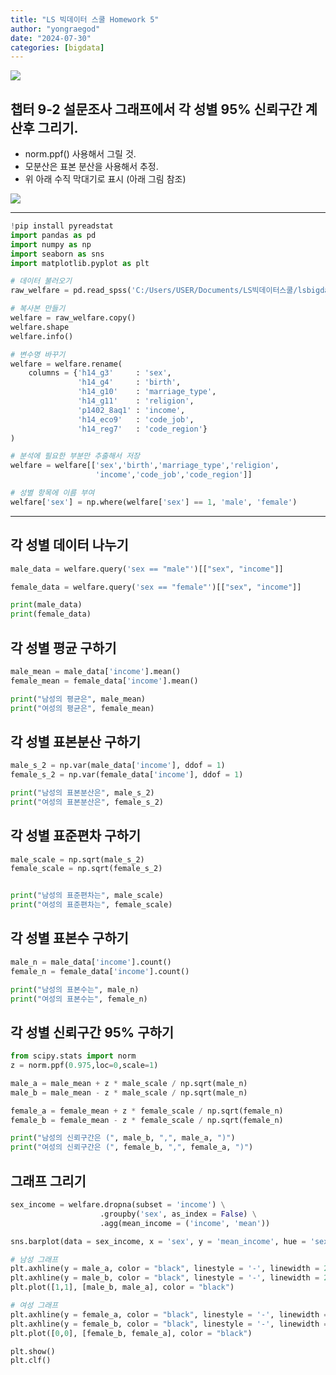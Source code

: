 ```yaml
---
title: "LS 빅데이터 스쿨 Homework 5"
author: "yongraegod"
date: "2024-07-30"
categories: [bigdata]
---
```


![](damgom5.jpg)


## 챕터 9-2 설문조사 그래프에서 각 성별 95% 신뢰구간 계산후 그리기.
- norm.ppf() 사용해서 그릴 것.
- 모분산은 표본 분산을 사용해서 추정.
- 위 아래 수직 막대기로 표시 (아래 그림 참조)

![](graph.png)

***

```python
!pip install pyreadstat
import pandas as pd
import numpy as np
import seaborn as sns
import matplotlib.pyplot as plt

# 데이터 불러오기
raw_welfare = pd.read_spss('C:/Users/USER/Documents/LS빅데이터스쿨/lsbigdata-project1/data/koweps/Koweps_hpwc14_2019_beta2.sav')

# 복사본 만들기
welfare = raw_welfare.copy()
welfare.shape
welfare.info()

# 변수명 바꾸기
welfare = welfare.rename(
    columns = {'h14_g3'     : 'sex',
               'h14_g4'     : 'birth',
               'h14_g10'    : 'marriage_type',
               'h14_g11'    : 'religion',
               'p1402_8aq1' : 'income',
               'h14_eco9'   : 'code_job',
               'h14_reg7'   : 'code_region'}
)

# 분석에 필요한 부분만 추출해서 저장
welfare = welfare[['sex','birth','marriage_type','religion',
                   'income','code_job','code_region']]

# 성별 항목에 이름 부여                 
welfare['sex'] = np.where(welfare['sex'] == 1, 'male', 'female')
```

***

## 각 성별 데이터 나누기
```python
male_data = welfare.query('sex == "male"')[["sex", "income"]]

female_data = welfare.query('sex == "female"')[["sex", "income"]]

print(male_data)
print(female_data)
```

## 각 성별 평균 구하기
```python
male_mean = male_data['income'].mean()
female_mean = female_data['income'].mean()

print("남성의 평균은", male_mean)
print("여성의 평균은", female_mean)
```

## 각 성별 표본분산 구하기
```python
male_s_2 = np.var(male_data['income'], ddof = 1)
female_s_2 = np.var(female_data['income'], ddof = 1)

print("남성의 표본분산은", male_s_2)
print("여성의 표본분산은", female_s_2)
```

## 각 성별 표준편차 구하기
```python
male_scale = np.sqrt(male_s_2)
female_scale = np.sqrt(female_s_2)


print("남성의 표준편차는", male_scale)
print("여성의 표준편차는", female_scale)
```

## 각 성별 표본수 구하기
```python
male_n = male_data['income'].count()
female_n = female_data['income'].count()

print("남성의 표본수는", male_n)
print("여성의 표본수는", female_n)
```

## 각 성별 신뢰구간 95% 구하기
```python
from scipy.stats import norm
z = norm.ppf(0.975,loc=0,scale=1)

male_a = male_mean + z * male_scale / np.sqrt(male_n)
male_b = male_mean - z * male_scale / np.sqrt(male_n)

female_a = female_mean + z * female_scale / np.sqrt(female_n)
female_b = female_mean - z * female_scale / np.sqrt(female_n)

print("남성의 신뢰구간은 (", male_b, ",", male_a, ")")
print("여성의 신뢰구간은 (", female_b, ",", female_a, ")")
```

## 그래프 그리기
```python
sex_income = welfare.dropna(subset = 'income') \
                    .groupby('sex', as_index = False) \
                    .agg(mean_income = ('income', 'mean'))

sns.barplot(data = sex_income, x = 'sex', y = 'mean_income', hue = 'sex')

# 남성 그래프
plt.axhline(y = male_a, color = "black", linestyle = '-', linewidth = 2)
plt.axhline(y = male_b, color = "black", linestyle = '-', linewidth = 2)
plt.plot([1,1], [male_b, male_a], color = "black")

# 여성 그래프
plt.axhline(y = female_a, color = "black", linestyle = '-', linewidth = 2)
plt.axhline(y = female_b, color = "black", linestyle = '-', linewidth = 2)
plt.plot([0,0], [female_b, female_a], color = "black")

plt.show()
plt.clf()
```
